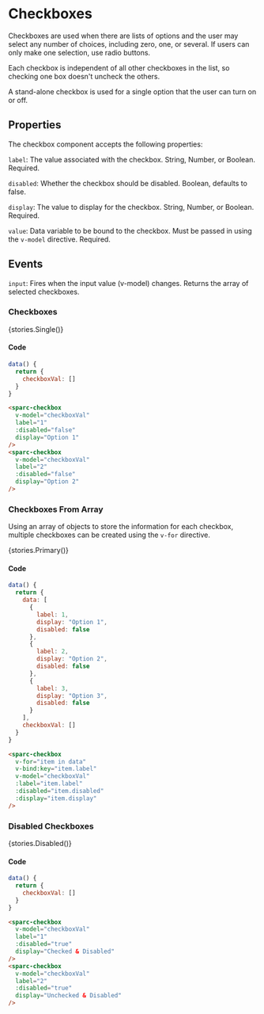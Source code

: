 
<Meta title="Components/Checkboxes" />

# Checkboxes
Checkboxes are used when there are lists of options and the user may select any number of choices, including zero, one, or several. If users can only make one selection, use radio buttons.

Each checkbox is independent of all other checkboxes in the list, so checking one box doesn't uncheck the others.

A stand-alone checkbox is used for a single option that the user can turn on or off.

## Properties
The checkbox component accepts the following properties:

`label`: The value associated with the checkbox. String, Number, or Boolean. Required.

`disabled`: Whether the checkbox should be disabled. Boolean, defaults to false.

`display`: The value to display for the checkbox. String, Number, or Boolean. Required.

`value`: Data variable to be bound to the checkbox. Must be passed in using the `v-model` directive. Required.

## Events
`input`: Fires when the input value (v-model) changes. Returns the array of selected checkboxes.

### Checkboxes

<Story name="Checkboxes">{stories.Single()}</Story>

#### Code

```js
data() {
  return {
    checkboxVal: []
  }
}
```

```html
<sparc-checkbox
  v-model="checkboxVal"
  label="1"
  :disabled="false"
  display="Option 1"
/>
<sparc-checkbox
  v-model="checkboxVal"
  label="2"
  :disabled="false"
  display="Option 2"
/>
```

### Checkboxes From Array
Using an array of objects to store the information for each checkbox, multiple checkboxes can be created using the `v-for` directive.

<Story name="Checkboxes From Array">{stories.Primary()}</Story>

#### Code

```js
data() {
  return {
    data: [
      {
        label: 1,
        display: "Option 1",
        disabled: false
      },
      {
        label: 2,
        display: "Option 2",
        disabled: false
      },
      {
        label: 3,
        display: "Option 3",
        disabled: false
      }
    ],
    checkboxVal: []
  }
}
```

```html
<sparc-checkbox
  v-for="item in data"
  v-bind:key="item.label"
  v-model="checkboxVal"
  :label="item.label"
  :disabled="item.disabled"
  :display="item.display"
/>
```

### Disabled Checkboxes

<Story name="Disabled">{stories.Disabled()}</Story>

#### Code

```js
data() {
  return {
    checkboxVal: []
  }
}
```

```html
<sparc-checkbox
  v-model="checkboxVal"
  label="1"
  :disabled="true"
  display="Checked & Disabled"
/>
<sparc-checkbox
  v-model="checkboxVal"
  label="2"
  :disabled="true"
  display="Unchecked & Disabled"
/>
```